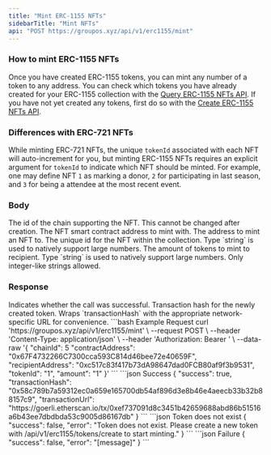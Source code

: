 ```yaml
---
title: "Mint ERC-1155 NFTs"
sidebarTitle: "Mint NFTs"
api: "POST https://groupos.xyz/api/v1/erc1155/mint"
---
```


### How to mint ERC-1155 NFTs

Once you have created ERC-1155 tokens, you can mint any number of a token to any address. You can check
which tokens you have already created for your ERC-1155 collection with the [Query ERC-1155 NFTs API](/api-reference/v1/erc1155/get/tokens).
If you have not yet created any tokens, first do so with the [Create ERC-1155 NFTs API](/api-reference/v1/erc1155/post/create).

### Differences with ERC-721 NFTs

While minting ERC-721 NFTs, the unique `tokenId` associated with each NFT will auto-increment for you, but
minting ERC-1155 NFTs requires an explicit argument for `tokenId` to indicate which NFT should be minted. For
example, one may define NFT `1` as marking a donor, `2` for participating in last season, and `3` for
being a attendee at the most recent event.

### Body

<ParamField body="chainId" type="number" required>
  The id of the chain supporting the NFT. This cannot be changed after creation.
</ParamField>
<ParamField body="contractAddress" type="string" required>
  The NFT smart contract address to mint with.
</ParamField>
<ParamField body="recipientAddress" type="string" required>
  The address to mint an NFT to.
</ParamField>
<ParamField body="tokenId" type="string" required>
  The unique id for the NFT within the collection. Type `string` is used to
  natively support large numbers.
</ParamField>
<ParamField body="amount" type="string" required>
  The amount of tokens to mint to recipient. Type `string` is used to natively
  support large numbers. Only integer-like strings allowed.
</ParamField>

### Response

<ResponseField name="success" type="boolean">
  Indicates whether the call was successful.
</ResponseField>
<ResponseField name="transactionHash" type="string">
  Transaction hash for the newly created token.
</ResponseField>
<ResponseField name="transactionUrl" type="string">
  Wraps `transactionHash` with the appropriate network-specific URL for
  convenience.
</ResponseField>

<RequestExample>
  ```bash Example Request
  curl 'https://groupos.xyz/api/v1/erc1155/mint' \
  --request POST \
  --header 'Content-Type: application/json' \
  --header 'Authorization: Bearer <token>' \
  --data-raw '{
      "chainId": 5
      "contractAddress": "0x67F4732266C7300cca593C814d46bee72e40659F",
      "recipientAddress": "0xc517c83f417b73dA98647dad0FCB80af9f3b9531",
      "tokenId": "1",
      "amount": "1"
  }'
  ```
</RequestExample>

<ResponseExample>
  ```json Success
  {
    "success": true,
    "transactionHash": "0x58c789b7a59312ec0a659e165700db54af896d3e8b46e4aeecb33b32b88157c9",
    "transactionUrl": "https://goerli.etherscan.io/tx/0xef737091d8c3451b42659688abd86b51516a6b43ee7dbdbda53c9005d86167db"
  }
  ```
  ```json Token does not exist
  {
    "success": false,
    "error": "Token does not exist. Please create a new token with /api/v1/erc1155/tokens/create to start minting."
  }
  ```
  ```json Failure
  {
    "success": false,
    "error": "[message]"
  }
  ```
</ResponseExample>
